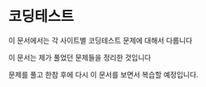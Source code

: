 # 코딩테스트
 이 문서에서는 각 사이트별 코딩테스트 문제에 대해서 다룹니다

 이 문서는 제가 풀었던 문제들을 정리한 것입니다

문제를 풀고 한참 후에 다시 이 문서를 보면서 복습할 예정입니다.


